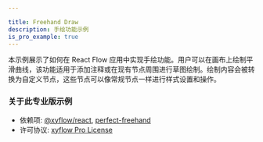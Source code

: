 ```yaml
---

title: Freehand Draw
description: 手绘功能示例
is_pro_example: true
---
```


本示例展示了如何在 React Flow 应用中实现手绘功能。用户可以在画布上绘制平滑曲线，该功能适用于添加注释或在现有节点周围进行草图绘制。绘制内容会被转换为自定义节点，这些节点可以像常规节点一样进行样式设置和操作。

<ProExampleViewer slug="freehand-draw" />

### 关于此专业版示例

- 依赖项: [@xyflow/react](https://www.npmjs.com/package/@xyflow/react), [perfect-freehand](https://www.npmjs.com/package/perfect-freehand)
- 许可协议: [xyflow Pro License](https://xyflow.com/pro-license)